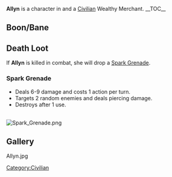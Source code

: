 {{Character
|race = Shroke
|location = Havaria - Murder Bay
|faction = Civilian
|title = Wealthy Merchant}}
{{quote|Allyn's prices are fair, even when the skies aren't.|Allyn's Compendium Description}}
'''Allyn''' is a character in {{Gamename}} and a [[Civilian]] Wealthy Merchant.
__TOC__
{{clear}}
==Boon/Bane==
{{Boon/Bane
|boon = Haggle Badge
|boonimage = haggle badge
|boondesc = You can negotiate for greater quest rewards.
|bane = Bad Credit
|baneimage = bad credit
|banedesc = Buying anything from shopkeepers costs an additional 20 shills.}}

==Death Loot==
If '''Allyn''' is killed in combat, she will drop a [[Spark Grenade]].

===Spark Grenade===
*Deals 6-9 damage and costs 1 action per turn.
*Targets 2 random enemies and deals piercing damage.
*Destroys after 1 use.
<br>[[File:Spark Grenade.png|thumb|alt=|none]]

==Gallery==
<gallery>
Allyn.jpg
</gallery>

[[Category:Civilian]]